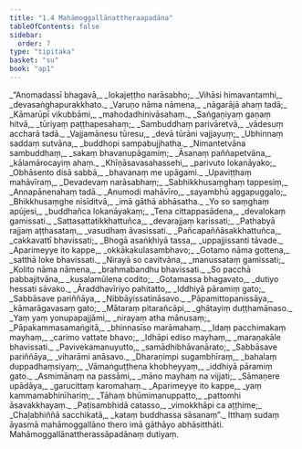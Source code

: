 ```yaml
---
title: "1.4 Mahāmoggallānattheraapadāna"
tableOfContents: false
sidebar:
  order: 7
type: "tipitaka"
basket: "su"
book: "ap1"
---
```



<DynamicBreadcrumb />

<Division number="375" book="ap1">

<Paragraph number="384" type="verses" book="ap1">
_“Anomadassī bhagavā,_  
_lokajeṭṭho narāsabho;_  
_Vihāsi himavantamhi,_  
_devasaṅghapurakkhato._  

</Paragraph>

</Division>
<Division number="376" book="ap1">

<Paragraph number="385" type="verses" book="ap1">
_Varuṇo nāma nāmena,_  
_nāgarājā ahaṃ tadā;_  
_Kāmarūpī vikubbāmi,_  
_mahodadhinivāsahaṃ._  

</Paragraph>

</Division>
<Division number="377" book="ap1">

<Paragraph number="386" type="verses" book="ap1">
_Saṅgaṇiyaṃ gaṇaṃ hitvā,_  
_tūriyaṃ paṭṭhapesahaṃ;_  
_Sambuddhaṃ parivāretvā,_  
_vādesuṃ accharā tadā._  

</Paragraph>

</Division>
<Division number="378" book="ap1">

<Paragraph number="387" type="verses" book="ap1">
_Vajjamānesu tūresu,_  
_devā tūrāni vajjayuṃ;_  
_Ubhinnaṃ saddaṃ sutvāna,_  
_buddhopi sampabujjhatha._  

</Paragraph>

</Division>
<Division number="379" book="ap1">

<Paragraph number="388" type="verses" book="ap1">
_Nimantetvāna sambuddhaṃ,_  
_sakaṃ bhavanupāgamiṃ;_  
_Āsanaṃ paññapetvāna,_  
_kālamārocayiṃ ahaṃ._  

</Paragraph>

</Division>
<Division number="380" book="ap1">

<Paragraph number="389" type="verses" book="ap1">
_Khīṇāsavasahassehi,_  
_parivuto lokanāyako;_  
_Obhāsento disā sabbā,_  
_bhavanaṃ me upāgami._  

</Paragraph>

</Division>
<Division number="381" book="ap1">

<Paragraph number="390" type="verses" book="ap1">
_Upaviṭṭhaṃ mahāvīraṃ,_  
_Devadevaṃ narāsabhaṃ;_  
_Sabhikkhusaṃghaṃ tappesiṃ,_  
_Annapānenahaṃ tadā._  

</Paragraph>

</Division>
<Division number="382" book="ap1">

<Paragraph number="391" type="verses" book="ap1">
_Anumodi mahāvīro,_  
_sayambhū aggapuggalo;_  
_Bhikkhusaṃghe nisīditvā,_  
_imā gāthā abhāsatha._  

</Paragraph>

</Division>
<Division number="383" book="ap1">

<Paragraph number="392" type="verses" book="ap1">
_Yo so saṃghaṃ apūjesi,_  
_buddhañca lokanāyakaṃ;_  
_Tena cittappasādena,_  
_devalokaṃ gamissati._  

</Paragraph>

</Division>
<Division number="384" book="ap1">

<Paragraph number="393" type="verses" book="ap1">
_Sattasattatikkhattuñca,_  
_devarajjaṃ karissati;_  
_Pathabyā rajjaṃ aṭṭhasataṃ,_  
_vasudhaṃ āvasissati._  

</Paragraph>

</Division>
<Division number="385" book="ap1">

<Paragraph number="394" type="verses" book="ap1">
_Pañcapaññāsakkhattuñca,_  
_cakkavattī bhavissati;_  
_Bhogā asaṅkhiyā tassa,_  
_uppajjissanti tāvade._  

</Paragraph>

</Division>
<Division number="386" book="ap1">

<Paragraph number="395" type="verses" book="ap1">
_Aparimeyye ito kappe,_  
_okkākakulasambhavo;_  
_Gotamo nāma gottena,_  
_satthā loke bhavissati._  

</Paragraph>

</Division>
<Division number="387" book="ap1">

<Paragraph number="396" type="verses" book="ap1">
_Nirayā so cavitvāna,_  
_manussataṃ gamissati;_  
_Kolito nāma nāmena,_  
_brahmabandhu bhavissati._  

</Paragraph>

</Division>
<Division number="388" book="ap1">

<Paragraph number="397" type="verses" book="ap1">
_So pacchā pabbajitvāna,_  
_kusalamūlena codito;_  
_Gotamassa bhagavato,_  
_dutiyo hessati sāvako._  

</Paragraph>

</Division>
<Division number="389" book="ap1">

<Paragraph number="398" type="verses" book="ap1">
_Āraddhavīriyo pahitatto,_  
_Iddhiyā pāramiṃ gato;_  
_Sabbāsave pariññāya,_  
_Nibbāyissatināsavo._  

</Paragraph>

</Division>
<Division number="390" book="ap1">

<Paragraph number="399" type="verses" book="ap1">
_Pāpamittopanissāya,_  
_kāmarāgavasaṃ gato;_  
_Mātaraṃ pitarañcāpi,_  
_ghātayiṃ duṭṭhamānaso._  

</Paragraph>

</Division>
<Division number="391" book="ap1">

<Paragraph number="400" type="verses" book="ap1">
_Yaṃ yaṃ yonupapajjāmi,_  
_nirayaṃ atha mānusaṃ;_  
_Pāpakammasamaṅgitā,_  
_bhinnasīso marāmahaṃ._  

</Paragraph>

</Division>
<Division number="392" book="ap1">

<Paragraph number="401" type="verses" book="ap1">
_Idaṃ pacchimakaṃ mayhaṃ,_  
_carimo vattate bhavo;_  
_Idhāpi ediso mayhaṃ,_  
_maraṇakāle bhavissati._  

</Paragraph>

</Division>
<Division number="393" book="ap1">

<Paragraph number="402" type="verses" book="ap1">
_Pavivekamanuyutto,_  
_samādhibhāvanārato;_  
_Sabbāsave pariññāya,_  
_viharāmi anāsavo._  

</Paragraph>

</Division>
<Division number="394" book="ap1">

<Paragraph number="403" type="verses" book="ap1">
_Dharaṇimpi sugambhīraṃ,_  
_bahalaṃ duppadhaṃsiyaṃ;_  
_Vāmaṅguṭṭhena khobheyyaṃ,_  
_iddhiyā pāramiṃ gato._  

</Paragraph>

</Division>
<Division number="395" book="ap1">

<Paragraph number="404" type="verses" book="ap1">
_Asmimānaṃ na passāmi,_  
_māno mayhaṃ na vijjati;_  
_Sāmaṇere upādāya,_  
_garucittaṃ karomahaṃ._  

</Paragraph>

</Division>
<Division number="396" book="ap1">

<Paragraph number="405" type="verses" book="ap1">
_Aparimeyye ito kappe,_  
_yaṃ kammamabhinīhariṃ;_  
_Tāhaṃ bhūmimanuppatto,_  
_pattomhi āsavakkhayaṃ._  

</Paragraph>

</Division>
<Division number="397" book="ap1">

<Paragraph number="406" type="verses" book="ap1">
_Paṭisambhidā catasso,_  
_vimokkhāpi ca aṭṭhime;_  
_Chaḷabhiññā sacchikatā,_  
_kataṃ buddhassa sāsanaṃ”._  

</Paragraph>

<Paragraph number="407" book="ap1">
Itthaṃ sudaṃ āyasmā mahāmoggallāno thero imā gāthāyo abhāsitthāti.

</Paragraph>
</Division>

<Paragraph number="408" type="center" book="ap1">
Mahāmoggallānattherassāpadānaṃ dutiyaṃ.
</Paragraph>